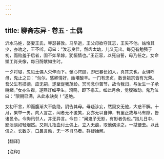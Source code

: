 ```yaml
---
---
---
```

title: 聊斋志异 · 卷五 · 土偶
---

沂水马姓，娶妻王氏，琴瑟甚敦。马早逝，王父母欲夺其志，王矢不他。姑怜其少，亦劝之，王不听。母曰：“汝志良佳，然齿太幼，儿又无出。每见有勉强于初，而贻羞于后者，固不如早嫁，犹恒情也。”王正容，以死自誓，母乃任之。女命塑工肖夫像，每日酹献如生时。

一夕将寝，忽见土偶人欠伸而下。骇心愕顾，即已暴长如人，真其夫也。女惧呼母，鬼止之曰：“勿尔。感卿情好，幽壤酸辛。一门有忠贞，数世祖宗皆有光荣。吾父生有损德，应无嗣，遂至促我茂龄。冥司念尔苦节，故令我归，与汝生一子承祧绪。”女亦沾襟，遂燕好如平生。鸡鸣，即下榻去。如此月余，觉腹微动。鬼乃泣曰：“限期已满，从此永诀矣！”遂绝。

女初不言，即而腹渐大不能隐，阴告其母。母疑涉妄，然窥女无他，大惑不解。十月，果举一男。向人言之，闻者无不匿笑，女亦无以自伸，有里正故与马有隙，告诸邑令。今拘讯邻人，并无异言。今曰：“闻鬼子无影，有影者伪也。”抱儿日中，影淡淡如轻烟然。又刺儿指血付土偶上，立入无痕，取他偶涂之，一拭便去。以此信之。长数岁，口鼻言动，无一不肖马者。群疑始解。

【翻译】

【注释】

